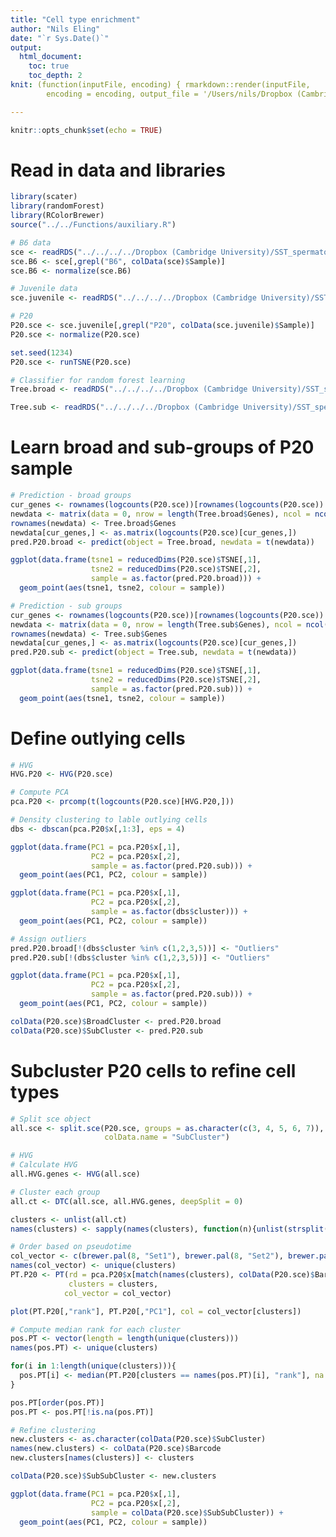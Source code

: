 ```yaml
---
title: "Cell type enrichment"
author: "Nils Eling"
date: "`r Sys.Date()`"
output: 
  html_document:
    toc: true
    toc_depth: 2
knit: (function(inputFile, encoding) { rmarkdown::render(inputFile, 
        encoding = encoding, output_file = '/Users/nils/Dropbox (Cambridge University)/SST_spermatocytes/Analysis/10X/Preprocessing/CellTypeIdentification/Enrichment') })

---
```


```r
knitr::opts_chunk$set(echo = TRUE)
```

# Read in data and libraries

```r
library(scater)
library(randomForest)
library(RColorBrewer)
source("../../Functions/auxiliary.R")

# B6 data
sce <- readRDS("../../../../Dropbox (Cambridge University)/SST_spermatocytes/Analysis/data/10X_data/SCE_all.rds")
sce.B6 <- sce[,grepl("B6", colData(sce)$Sample)]
sce.B6 <- normalize(sce.B6)

# Juvenile data
sce.juvenile <- readRDS("../../../../Dropbox (Cambridge University)/SST_spermatocytes/Analysis/data/10X_data/SCE_juvenile.rds")

# P20 
P20.sce <- sce.juvenile[,grepl("P20", colData(sce.juvenile)$Sample)]
P20.sce <- normalize(P20.sce)

set.seed(1234)
P20.sce <- runTSNE(P20.sce)

# Classifier for random forest learning
Tree.broad <- readRDS("../../../../Dropbox (Cambridge University)/SST_spermatocytes/Analysis/data/10X_data/Tree_broad_B6.rds")

Tree.sub <- readRDS("../../../../Dropbox (Cambridge University)/SST_spermatocytes/Analysis/data/10X_data/Tree_sub_B6.rds")
```

# Learn broad and sub-groups of P20 sample

```r
# Prediction - broad groups
cur_genes <- rownames(logcounts(P20.sce))[rownames(logcounts(P20.sce)) %in% Tree.broad$Genes]
newdata <- matrix(data = 0, nrow = length(Tree.broad$Genes), ncol = ncol(P20.sce))
rownames(newdata) <- Tree.broad$Genes
newdata[cur_genes,] <- as.matrix(logcounts(P20.sce)[cur_genes,])
pred.P20.broad <- predict(object = Tree.broad, newdata = t(newdata))

ggplot(data.frame(tsne1 = reducedDims(P20.sce)$TSNE[,1],
                  tsne2 = reducedDims(P20.sce)$TSNE[,2],
                  sample = as.factor(pred.P20.broad))) +
  geom_point(aes(tsne1, tsne2, colour = sample)) 

# Prediction - sub groups
cur_genes <- rownames(logcounts(P20.sce))[rownames(logcounts(P20.sce)) %in% Tree.sub$Genes]
newdata <- matrix(data = 0, nrow = length(Tree.sub$Genes), ncol = ncol(P20.sce))
rownames(newdata) <- Tree.sub$Genes
newdata[cur_genes,] <- as.matrix(logcounts(P20.sce)[cur_genes,])
pred.P20.sub <- predict(object = Tree.sub, newdata = t(newdata))

ggplot(data.frame(tsne1 = reducedDims(P20.sce)$TSNE[,1],
                  tsne2 = reducedDims(P20.sce)$TSNE[,2],
                  sample = as.factor(pred.P20.sub))) +
  geom_point(aes(tsne1, tsne2, colour = sample)) 
```

# Define outlying cells

```r
# HVG 
HVG.P20 <- HVG(P20.sce)

# Compute PCA
pca.P20 <- prcomp(t(logcounts(P20.sce)[HVG.P20,]))

# Density clustering to lable outlying cells
dbs <- dbscan(pca.P20$x[,1:3], eps = 4)

ggplot(data.frame(PC1 = pca.P20$x[,1],
                  PC2 = pca.P20$x[,2],
                  sample = as.factor(pred.P20.sub))) +
  geom_point(aes(PC1, PC2, colour = sample)) 

ggplot(data.frame(PC1 = pca.P20$x[,1],
                  PC2 = pca.P20$x[,2],
                  sample = as.factor(dbs$cluster))) +
  geom_point(aes(PC1, PC2, colour = sample)) 

# Assign outliers
pred.P20.broad[!(dbs$cluster %in% c(1,2,3,5))] <- "Outliers"
pred.P20.sub[!(dbs$cluster %in% c(1,2,3,5))] <- "Outliers"

ggplot(data.frame(PC1 = pca.P20$x[,1],
                  PC2 = pca.P20$x[,2],
                  sample = as.factor(pred.P20.sub))) +
  geom_point(aes(PC1, PC2, colour = sample))

colData(P20.sce)$BroadCluster <- pred.P20.broad
colData(P20.sce)$SubCluster <- pred.P20.sub
```

# Subcluster P20 cells to refine cell types

```r
# Split sce object
all.sce <- split.sce(P20.sce, groups = as.character(c(3, 4, 5, 6, 7)), 
                     colData.name = "SubCluster")

# HVG
# Calculate HVG
all.HVG.genes <- HVG(all.sce)

# Cluster each group
all.ct <- DTC(all.sce, all.HVG.genes, deepSplit = 0)

clusters <- unlist(all.ct)
names(clusters) <- sapply(names(clusters), function(n){unlist(strsplit(n, "\\."))[2]})

# Order based on pseudotime
col_vector <- c(brewer.pal(8, "Set1"), brewer.pal(8, "Set2"), brewer.pal(12, "Set3"))
names(col_vector) <- unique(clusters)
PT.P20 <- PT(rd = pca.P20$x[match(names(clusters), colData(P20.sce)$Barcode),1:3], 
             clusters = clusters,
            col_vector = col_vector)

plot(PT.P20[,"rank"], PT.P20[,"PC1"], col = col_vector[clusters])

# Compute median rank for each cluster
pos.PT <- vector(length = length(unique(clusters)))
names(pos.PT) <- unique(clusters)

for(i in 1:length(unique(clusters))){
  pos.PT[i] <- median(PT.P20[clusters == names(pos.PT)[i], "rank"], na.rm = TRUE)
}

pos.PT[order(pos.PT)]
pos.PT <- pos.PT[!is.na(pos.PT)]

# Refine clustering 
new.clusters <- as.character(colData(P20.sce)$SubCluster)
names(new.clusters) <- colData(P20.sce)$Barcode
new.clusters[names(clusters)] <- clusters

colData(P20.sce)$SubSubCluster <- new.clusters

ggplot(data.frame(PC1 = pca.P20$x[,1],
                  PC2 = pca.P20$x[,2],
                  sample = colData(P20.sce)$SubSubCluster)) +
  geom_point(aes(PC1, PC2, colour = sample))
```